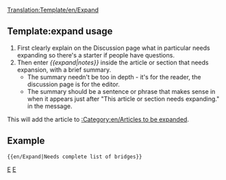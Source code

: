 <noinclude>[[Translation:Template/en/Expand]]</noinclude><noinclude></noinclude>{{en/Ambox| type  = notice
| image = en/Paper-plus.png
| text  = This article or section needs '''[{{SERVER}}{{localurl:{{NAMESPACE}}:{{PAGENAME}}|action=edit}} expanding]'''.<br/>{{{1|}}}
<div style="font-size: 80%">
*You can find more information on what exactly needs doing in the [[Talk:{{PAGENAME}}|discussion]] for this article.
*Use the [[en/Wiki/Manual of Style|Manual of Style]] for a correct edition.
*Remember to remove this template once the article has been expanded.</div>
}}<includeonly>{{{2|[[Category:en/Articles to be expanded]]}}}</includeonly><noinclude>

==Template:expand usage==
#First clearly explain on the Discussion page what in particular needs expanding so there's a starter if people have questions.
#Then enter ''<nowiki>{{</nowiki>expand|notes<nowiki>}}</nowiki>'' inside  the article or section that needs expansion, with a brief summary.  
#*The summary needn't be too in depth - it's for the reader, the discussion page is for the editor. 
#*The summary should be a sentence or phrase that makes sense in when it appears just after "This article or section needs expanding." in the message.

This will add the article to [[:Category:en/Articles to be expanded]].

==Example==
<pre>{{en/Expand|Needs complete list of bridges}}</pre>
{{en/Expand|Needs complete list of bridges|2=}}

[[Category:en/Templates|E]][[Category:en/Message boxes|E]]</noinclude>